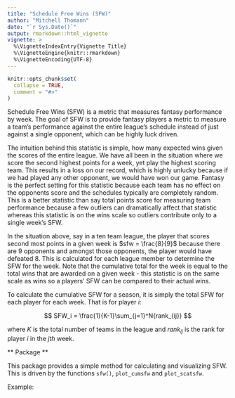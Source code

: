 ```yaml
---
title: "Schedule Free Wins (SFW)"
author: "Mitchell Thomann"
date: "`r Sys.Date()`"
output: rmarkdown::html_vignette
vignette: >
  %\VignetteIndexEntry{Vignette Title}
  %\VignetteEngine{knitr::rmarkdown}
  %\VignetteEncoding{UTF-8}
---
```


```r
knitr::opts_chunk$set(
  collapse = TRUE,
  comment = "#>"
)
```

Schedule Free Wins (SFW) is a metric that measures fantasy performance by week.  The goal of SFW is to provide fantasy players a metric to measure a team's performance against the entire league's schedule instead of just against a single opponent, which can be highly luck driven.  

The intuition behind this statistic is simple, how many expected wins given the scores of the entire league.  We have all been in the situation where we score the second highest points for a week, yet play the highest scoring team.  This results in a loss on our record, which is highly unlucky because if we had played any other opponent, we would have won our game.  Fantasy is the perfect setting for this statistic because each team has no effect on the opponents score and the schedules typically are completely random.  This is a better statistic than say total points score for measuring team performance because a few outliers can dramatically affect that statistic whereas this statistic is on the wins scale so outliers contribute only to a single week's SFW.

In the situation above, say in a ten team league, the player that scores second most points in a given week is $sfw = \frac{8}{9}$ because there are $9$ opponents and amongst those opponents, the player would have defeated $8$.  This is calculated for each league member to determine the SFW for the week.  Note that the cumulative total for the week is equal to the total wins that are awarded on a given week - this statistic is on the same scale as wins so a players' SFW can be compared to their actual wins.  

To calculate the cumulative SFW for a season, it is simply the total SFW for each player for each week.  That is for player $i$:

$$
SFW_i = \frac{1}{K-1}\sum_{j=1}^N{rank_{ij}}
$$

where $K$ is the total number of teams in the league and $rank_{ij}$ is the rank for player $i$ in the $jth$ week.

** Package **

This package provides a simple method for calculating and visualizing SFW.  This is driven by the functions `sfw()`, `plot_cumsfw` and `plot_scatsfw`.  

Example:

```

```
